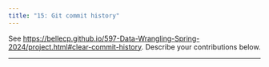 ---
title: "15: Git commit history"
---

See <https://bellecp.github.io/597-Data-Wrangling-Spring-2024/project.html#clear-commit-history>.
Describe your contributions below.

* * *
